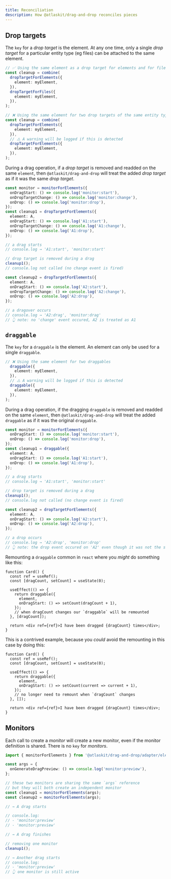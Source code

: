 ```yaml
---
title: Reconciliation
description: How @atlaskit/drag-and-drop reconciles pieces
---
```


## Drop targets

The `key` for a _drop target_ is the element. At any one time, only a single _drop target_ for a particular entity type (eg files) can be attached to the same element.

```ts
// ✅ Using the same element as a drop target for elements and for files
const cleanup = combine(
  dropTargetForElements({
    element: myElement,
  }),
  dropTargetForFiles({
    element: myElement,
  }),
);
```

```ts
// ❌ Using the same element for two drop targets of the same entity type is not allowed
const cleanup = combine(
  dropTargetForElements({
    element: myElement,
  }),
  // ⚠️ A warning will be logged if this is detected
  dropTargetForElements({
    element: myElement,
  }),
);
```

During a drag operation, if a _drop target_ is removed and readded on the same `element`, then `@atlaskit/drag-and-drop` will treat the added _drop target_ as if it was the same _drop target_.

```ts
const monitor = monitorForElements({
  onDragStart: () => console.log('monitor:start'),
  onDropTargetChange: () => console.log('monitor:change'),
  onDrop: () => console.log('monitor:drop'),
});
const cleanup1 = dropTargetForElements({
  element: A,
  onDragStart: () => console.log('A1:start'),
  onDropTargetChange: () => console.log('A1:change'),
  onDrop: () => console.log('A1:drop'),
});

// a drag starts
// console.log → 'A1:start', 'monitor:start'

// drop target is removed during a drag
cleanup1();
// console.log not called (no change event is fired)

const cleanup2 = dropTargetForElements({
  element: A,
  onDragStart: () => console.log('A2:start'),
  onDropTargetChange: () => console.log('A2:change'),
  onDrop: () => console.log('A2:drop'),
});

// a dragover occurs
// console.log → 'A2:drag', 'monitor:drag'
// 👆 note: no 'change' event occured, A2 is treated as A1
```

## `draggable`

The `key` for a `draggable` is the element. An element can only be used for a single `draggable`.

```ts
// ❌ Using the same element for two draggables
  draggable({
    element: myElement,
  }),
  // ⚠️ A warning will be logged if this is detected
  draggable({
    element: myElement,
  }),
);
```

During a drag operation, if the dragging `draggable` is removed and readded on the same `element`, then `@atlaskit/drag-and-drop` will treat the added `draggable` as if it was the original `draggable`.

```ts
const monitor = monitorForElements({
  onDragStart: () => console.log('monitor:start'),
  onDrop: () => console.log('monitor:drop'),
});
const cleanup1 = draggable({
  element: A,
  onDragStart: () => console.log('A1:start'),
  onDrop: () => console.log('A1:drop'),
});

// a drag starts
// console.log → 'A1:start', 'monitor:start'

// drop target is removed during a drag
cleanup1();
// console.log not called (no change event is fired)

const cleanup2 = dropTargetForElements({
  element: A,
  onDragStart: () => console.log('A2:start'),
  onDrop: () => console.log('A2:drop'),
});

// a drop occurs
// console.log → 'A2:drop', 'monitor:drop'
// 👆 note: the drop event occured on 'A2' even though it was not the same `draggable()` as the original drag
```

Remounting a `draggable` common in `react` where you _might_ do something like this:

```tsx
function Card() {
  const ref = useRef();
  const [dragCount, setCount] = useState(0);

  useEffect(() => {
    return draggable({
      element,
      onDragStart: () => setCount(dragCount + 1),
    });
    // when dragCount changes our `draggable` will be remounted
  }, [dragCount]);

  return <div ref={ref}>I have been dragged {dragCount} times</div>;
}
```

This is a contrived example, because you _could_ avoid the remounting in this case by doing this:

```tsx
function Card() {
  const ref = useRef();
  const [dragCount, setCount] = useState(0);

  useEffect(() => {
    return draggable({
      element,
      onDragStart: () => setCount(current => current + 1),
    });
    // no longer need to remount when `dragCount` changes
  }, []);

  return <div ref={ref}>I have been dragged {dragCount} times</div>;
}
```

## Monitors

Each call to create a _monitor_ will create a new monitor, even if the monitor definition is shared. There is no `key` for _monitors_.

```ts
import { monitorForElements } from '@atlaskit/drag-and-drop/adapter/element';

const args = {
  onGenerateDragPreview: () => console.log('monitor:preview'),
};

// these two monitors are sharing the same `args` reference
// but they will both create an independent monitor
const cleanup1 = monitorForElements(args);
const cleanup2 = monitorForElements(args);

// → A drag starts

// console.log:
// - 'monitor:preview'
// - 'monitor:preview'

// → A drag finishes

// removing one monitor
cleanup1();

// → Another drag starts
// console.log:
// - 'monitor:preview'
// 👆 one monitor is still active
```
